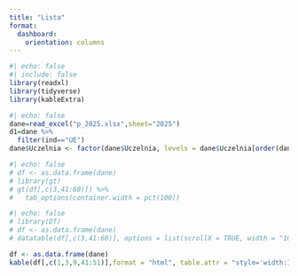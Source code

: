 ```yaml
---
title: "Lista"
format: 
  dashboard:
    orientation: columns
---
```


```r
#| echo: false
#| include: false
library(readxl)
library(tidyverse)
library(kableExtra)
```

```r
#| echo: false
dane=read_excel("p_2025.xlsx",sheet="2025")
d1=dane %>% 
  filter(ind=="UE")
dane$Uczelnia <- factor(dane$Uczelnia, levels = dane$Uczelnia[order(dane$Rank_25)])
```




```r
#| echo: false
# df <- as.data.frame(dane)
# library(gt)
# gt(df[,c(3,41:60)]) %>%
#   tab_options(container.width = pct(100))
```





```r
#| echo: false
# library(DT)
# df <- as.data.frame(dane)
# datatable(df[,c(3,41:60)], options = list(scrollX = TRUE, width = "100%"))
```



```r
df <- as.data.frame(dane)
kable(df[,c(1,3,9,41:51)],format = "html", table.attr = "style='width:100%;'")
```


